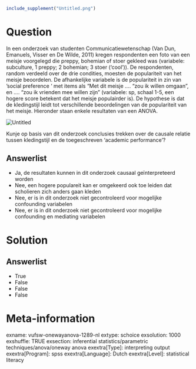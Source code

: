 ```r
include_supplement("Untitled.png")
```

Question
========
In een onderzoek van studenten Communicatiewetenschap (Van Dun,
Emanuels, Visser en De Wilde, 2011) kregen respondenten een foto van een
meisje voorgelegd die preppy, bohemian of stoer gekleed was (variabele:
subculture, 1 preppy; 2 bohemian; 3 stoer (‘cool’)). De respondenten,
random verdeeld over de drie condities, moesten de populariteit van het
meisje beoordelen. De afhankelijke variabele is de populariteit in zin
van ‘social preference ‘ met items als “Met dit meisje …. “zou ik willen
omgaan”, en …. “zou ik vrienden mee willen zijn” (variabele: sp, schaal
1-5, een hogere score betekent dat het meisje populairder is). De
hypothese is dat de kledingstijl leidt tot verschillende beoordelingen
van de populariteit van het meisje. Hieronder staan enkele resultaten
van een ANOVA.  
  
<img src="Untitled.png" class="fr-fic fr-dii tvcss_2" alt="Untitled" />

Kunje op basis van dit onderzoek conclusies trekken over de causale relatie
tussen kledingstijl en de toegeschreven ‘academic performance’?

Answerlist
----------
* Ja, de resultaten kunnen in dit onderzoek causaal geïnterpreteerd worden
* Nee, een hogere populareit kan er omgekeerd ook toe leiden dat
  scholieren zich anders gaan kleden
* Nee, er is in dit onderzoek niet gecontroleerd voor mogelijke
  confounding variabelen
* Nee, er is in dit onderzoek niet gecontroleerd voor mogelijke
  confounding en mediating variabelen

Solution
========










Answerlist
----------
* True
* False
* False
* False

Meta-information
================
exname: vufsw-onewayanova-1289-nl
extype: schoice
exsolution: 1000
exshuffle: TRUE
exsection: inferential statistics/parametric techniques/anova/oneway anova
exextra[Type]: interpreting output
exextra[Program]: spss
exextra[Language]: Dutch
exextra[Level]: statistical literacy

